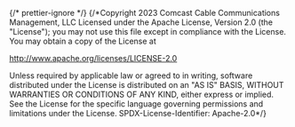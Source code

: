 ﻿{/* prettier-ignore */}
{/*Copyright 2023 Comcast Cable Communications Management, LLC
Licensed under the Apache License, Version 2.0 (the "License");
you may not use this file except in compliance with the License.
You may obtain a copy of the License at

http://www.apache.org/licenses/LICENSE-2.0

Unless required by applicable law or agreed to in writing, software
distributed under the License is distributed on an "AS IS" BASIS,
WITHOUT WARRANTIES OR CONDITIONS OF ANY KIND, either express or implied.
See the License for the specific language governing permissions and
limitations under the License.
SPDX-License-Identifier: Apache-2.0\*/}


<Meta of={InputStories} />

<Title />

Text input field component

## Source

https://github.com/rdkcentral/Lightning-UI-Components/blob/develop/packages/@lightningjs/ui-components/src/components/Input/Input.js

## Usage

The `Input` component manages the state of a user's keyboard input. An important distinction between `Input` and the standard web `<input />` is that `Input` **does not do key handling for input**. Instead, you use the `insert()` method to add values based on the current cursor `position`.

```js
import { Input } from '@lightningjs/ui-components';

class Example extends lng.Component {
  static _template() {
    return {
      Input: {
        type: Input
      }
    };
  }

  _handleKey(event) {
    const { key } = event;
    if (key.length === 1) {
      this.tag('Input').input(key);
    }
    if (key === 'Backspace') {
      this.tag('Input').backspace();
    }
  }
}
```

### Setting \& Inserting values

The `Input` component provides different ways to manage the input text and cursor position. When the `listening` property is enabled, the cursor blinks as a placeholder, whether the component is in focused or unfocused mode.

The text displayed in the `Input` can be directly set via the `value` property. The following example will display the input with the text "Hello".
Setting the `value` on the `Input` directly like this will remove any existing text in the input and set the cursor `position` in the Input to `0` \( before the 'H' in 'Hello'\).
The cursor position can be manually updated by setting the `position` property. Setting `value` and `position` like this will update the `Input` regardless of whether or not `listening` is enabled.

```js
// dislay Hello in the input
this.tag('Input').value = 'Hello';

// update the cursor position in the input from index 0 (before the H in Hello) to index 5 (after the o in Hello)
this.tag('Input').position = 5;
```

To set the `value` _and_ update the `position` to after the last character in the added text, use the `insert()` method.
The `Input` must be in focused or unfocused mode and the `listening` property enabled to use `insert()`.

```js
this.tag('Input').insert('Hello');

// is the same as
this.tag('Input').value = 'Hello';
this.tag('Input').position = 5;
```

### Deletion

To clear the current value use `clear()`. This also repositions the cursor to index `0`.
The `Input` must be in focused or unfocused mode and the `listening` property enabled to use `clear()`.

```js
this.tag('Input').clear();
```

To remove the character 1 position before the cursor position, use `backspace()`. This will remove that character and move the cursor back one position.
The `Input` must be in focused or unfocused mode and the `listening` property enabled to use `backspace()`.

```js
this.tag('Input').value = 'foo';
this.tag('Input').position = 1;

this.tag('Input').backspace();
this.tag('Input').value; //=> 'oo'
this.tag('Input').position; //=> 0
```

### Listening

When `listening` is true, the cursor begins blinking and the user is able to enter text.

```js
this.tag('Input').listening = true;
//When listening is true, the cursor blinks and allows user to enter text.

this.tag('Input').listening = false;
//When listening is false, the cursor will not be visible and does not allow user to enter text.
```

### Cursor position

The `Input` component has left and right key handlers to manage cursor position, so it works out of the box!

```js
this.tag('Input').value = 'foo';

this.tag('Input')._handleRight();
this.tag('Input').position; //=> 1

this.tag('Input')._handleLeft();
this.tag('Input').position; //=> 0
```

The cursor position stays within the bounds of the current `value`, so it is always \>\= 0 and \<\= `value.length`

### Password

Inputs commonly mask the value of passwords and other secure values. To enable input masking, set password to true.

```js
this.tag('Input').password = true;
//The character used to mask input can be changed as well.

this.tag('Input').mask = '•';
//To reveal the input, simply set password back to false.

this.tag('Input').password = false;
//When password is true, the Announcer will say "Input hidden" when the Input is focused.
```

## API

### Properties

| name        | type    | required | default   | description                                                                                                                                                    |
| ----------- | ------- | -------- | --------- | -------------------------------------------------------------------------------------------------------------------------------------------------------------- |
| actualTitle | string  | false    | undefined | actualTitle is a proxy element for title which is used to store actual value typed when password is enabled                                                    |
| cursor      | string  | false    | undefined | cursor lets us know the current insert or delete position of title.                                                                                            |
| eyebrow     | string  | false    | undefined | Eyebrow of input container                                                                                                                                     |
| helpText    | string  | false    | undefined | HelpText of input container                                                                                                                                    |
| listening   | boolean | false    | undefined | when true, input will accept changes from clear, insert, and backspace methods. When false, effects of those methods will be ignored and not affect the input. |
| mask        | string  | false    | undefined | character to use as a mask when password is true                                                                                                               |
| password    | boolean | false    | undefined | determines whether input should b be masked                                                                                                                    |
| position    | number  | false    | undefined | index of current cursor position                                                                                                                               |

### Style Properties

| name             | type             | description                                                                            |
| ---------------- | ---------------- | -------------------------------------------------------------------------------------- |
| cursorStyle      | object           | styles of the cursor                                                                   |
| eyebrowTextStyle | string \| object | text style to apply to the eyebrow                                                     |
| helpTextStyle    | string \| object | text style to apply to the helpText                                                    |
| minWidth         | number           | used as a fallback width if no width is passed into the component and `fixed` is false |
| paddingX         | number           | space between the button horizontal edge and the content                               |
| paddingY         | number           | space between the button vertical edge and the content                                 |
